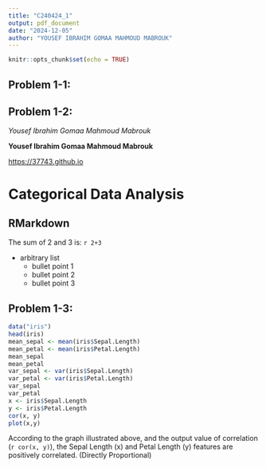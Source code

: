 ```yaml
---
title: "C240424_1"
output: pdf_document
date: "2024-12-05"
author: "YOUSEF IBRAHIM GOMAA MAHMOUD MABROUK"
---
```


```r
knitr::opts_chunk$set(echo = TRUE)
```

<!-- ## Problem 1-1 -->
## Problem 1-1:

<!-- Printing the PDF is the answer. -->

<!-- ## Problem 1-2 -->
## Problem 1-2:

*Yousef Ibrahim Gomaa Mahmoud Mabrouk*

**Yousef Ibrahim Gomaa Mahmoud Mabrouk**

<https://37743.github.io>

# Categorical Data Analysis

## RMarkdown

The sum of 2 and 3 is: `r 2+3`

* arbitrary list
  + bullet point 1
  + bullet point 2
  + bullet point 3
  
<!-- ## Problem 1-3 -->
## Problem 1-3:

```r
data("iris")
head(iris)
mean_sepal <- mean(iris$Sepal.Length)
mean_petal <- mean(iris$Petal.Length)
mean_sepal
mean_petal
var_sepal <- var(iris$Sepal.Length)
var_petal <- var(iris$Petal.Length)
var_sepal
var_petal
x <- iris$Sepal.Length
y <- iris$Petal.Length
cor(x, y)
plot(x,y)
```

According to the graph illustrated above, and the output value of correlation (`r cor(x, y)`), the Sepal Length (x) and Petal Length (y) features are positively correlated. (Directly Proportional)